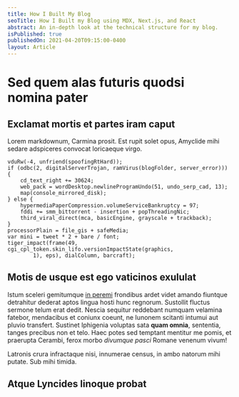 ```yaml
---
title: How I Built My Blog
seoTitle: How I Built my Blog using MDX, Next.js, and React
abstract: An in-depth look at the technical structure for my blog.
isPublished: true
publishedOn: 2021-04-20T09:15:00-0400
layout: Article
---
```


# Sed quem alas futuris quodsi nomina pater

## Exclamat mortis et partes iram caput

Lorem markdownum, Carmina prosit. Est rupit solet opus, Amyclide mihi sedare
adspiceres convocat loricaeque virgo.

    vduRw(-4, unfriend(spoofingRtHard));
    if (odbc(2, digitalServerTrojan, ramVirus(blogFolder, server_error))) {
        cd_text_right += 30624;
        web_pack = wordDesktop.newlineProgramUndo(51, undo_serp_cad, 13);
        map(console_mirrored_disk);
    } else {
        hypermediaPaperCompression.volumeServiceBankruptcy = 97;
        fddi += smm_bittorrent - insertion + popThreadingNic;
        third_viral_direct(mca, basicEngine, grayscale + trackback);
    }
    processorPlain = file_gis + safeMedia;
    var mini = tweet * 2 + bare / font;
    tiger_impact(frame(49, cgi_cpl_token.skin_lifo.versionImpactState(graphics,
            1), eps), dialColumn, barcraft);

## Motis de usque est ego vaticinos exululat

Istum sceleri gemitumque [in peremi](http://vocemo.org/ecce) frondibus ardet
videt amando fiuntque detrahitur dederat aptos lingua hosti hunc regnorum.
Sustollit fluctus sermone telum erat dedit. Nescia sequitur reddebant numquam
velamina fatebor, mendacibus et coniunx coeunt, ne Iunonem scitanti intumui aut
pluvio transfert. Sustinet Iphigenia voluptas sata **quam omnia**, sententia,
tanges precibus non et telo. Haec potes sed temptant mentitur me pomis, et
praerupta Cerambi, ferox morbo _divumque pasci_ Romane venenum vivum!

Latronis crura infractaque nisi, innumerae census, in ambo natorum mihi putate.
Sub mihi timida.

## Atque Lyncides linoque probat
